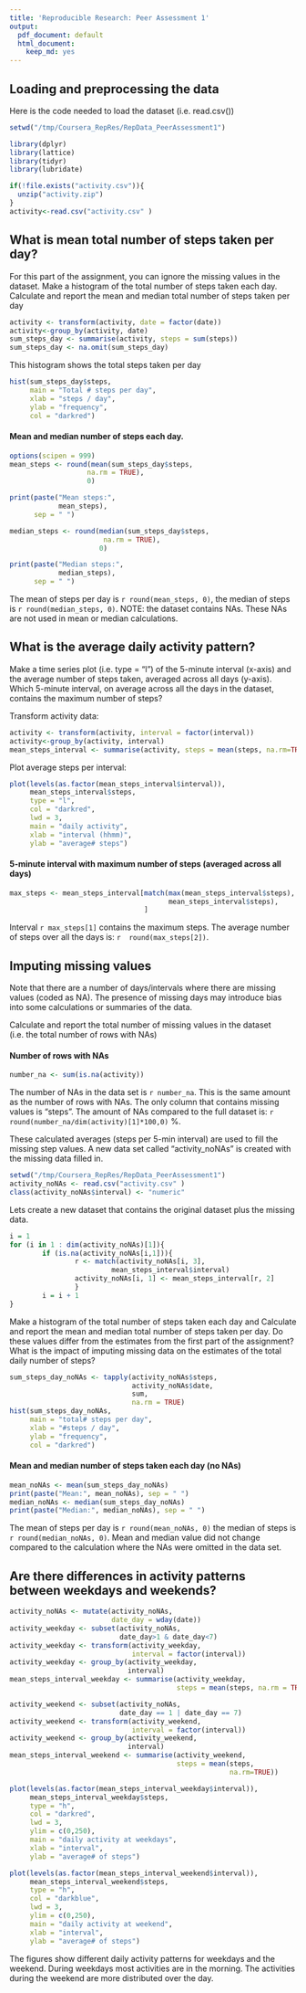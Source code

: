 ```yaml
---
title: 'Reproducible Research: Peer Assessment 1'
output:
  pdf_document: default
  html_document:
    keep_md: yes
---
```


## Loading and preprocessing the data
Here is the code needed to load the dataset (i.e. read.csv())
```r
setwd("/tmp/Coursera_RepRes/RepData_PeerAssessment1")

library(dplyr)
library(lattice)
library(tidyr)
library(lubridate)

if(!file.exists("activity.csv")){
  unzip("activity.zip")
}
activity<-read.csv("activity.csv" )
```

## What is mean total number of steps taken per day?
For this part of the assignment, you can ignore the missing values in the dataset.
Make a histogram of the total number of steps taken each day. Calculate and report the mean and median total number of steps taken per day
```r
activity <- transform(activity, date = factor(date))
activity<-group_by(activity, date)
sum_steps_day <- summarise(activity, steps = sum(steps))
sum_steps_day <- na.omit(sum_steps_day)
```
This histogram shows the total steps taken per day
```r
hist(sum_steps_day$steps, 
     main = "Total # steps per day", 
     xlab = "steps / day", 
     ylab = "frequency",
     col = "darkred")
```

#### Mean and median number of steps each day.
```r
options(scipen = 999)
mean_steps <- round(mean(sum_steps_day$steps, 
                   na.rm = TRUE), 
                   0)

print(paste("Mean steps:", 
            mean_steps), 
      sep = " ")

median_steps <- round(median(sum_steps_day$steps, 
                       na.rm = TRUE), 
                      0)

print(paste("Median steps:", 
            median_steps), 
      sep = " ")
```
The mean of steps per day is `r round(mean_steps, 0)`, the median of steps is `r round(median_steps, 0)`.
NOTE: the dataset contains NAs. These NAs are not used in mean or median calculations.

## What is the average daily activity pattern?
Make a time series plot (i.e. type = "l") of the 5-minute interval (x-axis) and the average number of steps taken, averaged across all days (y-axis). Which 5-minute interval, on average across all the days in the dataset, contains the maximum number of steps?

Transform activity data:
```r
activity <- transform(activity, interval = factor(interval))
activity<-group_by(activity, interval)
mean_steps_interval <- summarise(activity, steps = mean(steps, na.rm=TRUE))
```

Plot average steps per interval:
```r
plot(levels(as.factor(mean_steps_interval$interval)), 
     mean_steps_interval$steps, 
     type = "l", 
     col = "darkred", 
     lwd = 3, 
     main = "daily activity", 
     xlab = "interval (hhmm)", 
     ylab = "average# steps")

```

#### 5-minute interval with maximum number of steps (averaged across all days)
```r
max_steps <- mean_steps_interval[match(max(mean_steps_interval$steps), 
                                       mean_steps_interval$steps),
                                 ]
```
Interval `r max_steps[1]` contains the maximum steps. The average number of steps over all the days is: `r  round(max_steps[2])`. 

## Imputing missing values
Note that there are a number of days/intervals where there are missing values (coded as NA). The presence of missing days may introduce bias into some calculations or summaries of the data.

Calculate and report the total number of missing values in the dataset (i.e. the total number of rows with NAs)

#### Number of rows with NAs
```r
number_na <- sum(is.na(activity))
```
The number of NAs in the data set is `r number_na `. This is the same amount as the number of rows with NAs. The only column that contains missing values is "steps". 
The amount of NAs compared to the full dataset is: `r round(number_na/dim(activity)[1]*100,0)` %.

These calculated averages (steps per 5-min interval) are used to fill the missing step values. A new data set called "activity_noNAs" is created with the missing data filled in. 
```r
setwd("/tmp/Coursera_RepRes/RepData_PeerAssessment1")
activity_noNAs <- read.csv("activity.csv" )
class(activity_noNAs$interval) <- "numeric"
```

Lets create a new dataset that contains the original dataset plus the missing data.
```r
i = 1
for (i in 1 : dim(activity_noNAs)[1]){
        if (is.na(activity_noNAs[i,1])){
                r <- match(activity_noNAs[i, 3],
                         mean_steps_interval$interval)
                activity_noNAs[i, 1] <- mean_steps_interval[r, 2]
                }
        i = i + 1
}       
```

Make a histogram of the total number of steps taken each day and Calculate and report the mean and median total number of steps taken per day. Do these values differ from the estimates from the first part of the assignment? What is the impact of imputing missing data on the estimates of the total daily number of steps?
```r
sum_steps_day_noNAs <- tapply(activity_noNAs$steps, 
                              activity_noNAs$date, 
                              sum, 
                              na.rm = TRUE)
hist(sum_steps_day_noNAs, 
     main = "total# steps per day", 
     xlab = "#steps / day", 
     ylab = "frequency",
     col = "darkred")
```

#### Mean and median number of steps taken each day (no NAs) 
```r
mean_noNAs <- mean(sum_steps_day_noNAs)
print(paste("Mean:", mean_noNAs), sep = " ")
median_noNAs <- median(sum_steps_day_noNAs)
print(paste("Median:", median_noNAs), sep = " ")
```
The mean of steps per day is `r round(mean_noNAs, 0)` the median of steps is `r round(median_noNAs, 0)`. Mean and median value did not change compared to the calculation where the NAs were omitted in the data set. 

## Are there differences in activity patterns between weekdays and weekends?
```r
activity_noNAs <- mutate(activity_noNAs, 
                         date_day = wday(date))
activity_weekday <- subset(activity_noNAs, 
                           date_day>1 & date_day<7)
activity_weekday <- transform(activity_weekday, 
                              interval = factor(interval))
activity_weekday <- group_by(activity_weekday, 
                             interval)
mean_steps_interval_weekday <- summarise(activity_weekday, 
                                         steps = mean(steps, na.rm = TRUE))

activity_weekend <- subset(activity_noNAs,
                           date_day == 1 | date_day == 7)
activity_weekend <- transform(activity_weekend, 
                              interval = factor(interval))
activity_weekend <- group_by(activity_weekend, 
                             interval)
mean_steps_interval_weekend <- summarise(activity_weekend, 
                                         steps = mean(steps, 
                                                      na.rm=TRUE))

plot(levels(as.factor(mean_steps_interval_weekday$interval)), 
     mean_steps_interval_weekday$steps, 
     type = "h", 
     col = "darkred", 
     lwd = 3, 
     ylim = c(0,250),
     main = "daily activity at weekdays", 
     xlab = "interval", 
     ylab = "average# of steps")

plot(levels(as.factor(mean_steps_interval_weekend$interval)), 
     mean_steps_interval_weekend$steps, 
     type = "h", 
     col = "darkblue", 
     lwd = 3, 
     ylim = c(0,250),
     main = "daily activity at weekend",
     xlab = "interval", 
     ylab = "average# of steps")
```
The figures show different daily activity patterns for weekdays and the weekend. During weekdays most activities are in the morning. The activities during the weekend are more distributed over the day.

